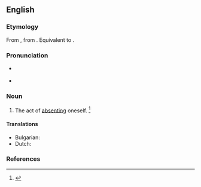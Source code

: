 ==English==

===Etymology===
From {{der|en|ML.|absentatio|}}, from {{der|en|la|absento||to be absent}}. Equivalent to {{suffix|en|absent|ation}}.

===Pronunciation===
* {{a|US}} {{IPA|en|/ˌæb.sənˈteɪ.ʃn̩/|/ˌæb.sɛnˈteɪ.ʃn̩/}}
* {{rhymes|en|eɪʃən}}

===Noun===
{{en-noun}}

# The act of [[absenting]] oneself. {{defdate|First attested in the early 19<sup>th</sup> century.}}<ref name=SOED>{{R:SOED5|page=8}}</ref>

====Translations====
{{trans-top|act of absenting oneself}}
* Bulgarian: {{t+|bg|отсъствие|n}}
* Dutch: {{t|nl|aanwezigheidsverzuim|n}}
{{trans-mid}}
{{trans-bottom}}

===References===
<references/>